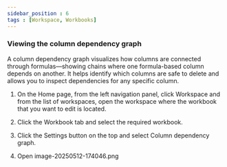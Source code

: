 ```yaml
---
sidebar_position : 6
tags : [Workspace, Workbooks]
---
```


### Viewing the column dependency graph

A column dependency graph visualizes how columns are connected through formulas—showing chains where one formula-based column depends on another. It helps identify which columns are safe to delete and allows you to inspect dependencies for any specific column.

1.  On the Home page, from the left navigation panel, click Workspace and from the list of workspaces, open the workspace where the workbook that you want to edit is located.
    
2.  Click the Workbook tab and select the required workbook.
    
3.  Click the Settings button on the top and select Column dependency graph.
    
4.  Open image-20250512-174046.png
    